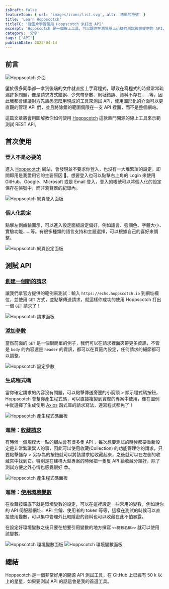 ```yaml
---
isDraft: false
featureIcon: { url: 'images/icons/list.svg', alt: '清單的符號' }
title: 'Learn Hoppscotch'
titleTC: '從圖片學習使用 Hoppscotch 來打出 API'
excerpt: 'Hoppscotch 是一個線上工具，可以讓你在瀏覽器上迅捷的測試後端提供的 API，相比於過於臃腫的 Postman，這款清新好用的開源工具已經是我的愛用工具之一。'
category: '分享'
tags: ['API']
publishDate: 2023-04-14
---
```


## 前言

![Hoppscotch 介面](./ui.webp)

鑒於很多同學都一拿到後端的文件就直接上手寫程式，導致在寫程式的時候常常疏漏許多問題，像是請求方式錯誤、少夾帶參數、網址錯誤、資料不存在……等，因此我都會建議對方先熟悉怎麼用現成的工具來測試 API，使用圖形化的介面可以更直觀的管理 API 們，並且將除錯的範圍侷限在一支 API 裡面，而不是整個網站。

這篇文章將會用圖解教你如何使用 [Hoppscotch](https://github.com/hoppscotch/hoppscotch) 這款熱門開源的線上工具來示範測試 REST API。

## 首次使用

### 登入不是必要的

進入 [Hoppscotch](https://hoppscotch.io/) 網站，會發現並不要求你登入，也沒有一大堆繁瑣的設定，即開即用是我愛用它的主要原因 🤗。想要登入也可以點擊右上角的 Login 來使用 GitHub、Google、Microsoft 或是 Email 登入，登入的帳號可以將個人化的設定保存在帳號中，而非瀏覽器的紀錄內。

![Hoppscotch 網頁登入面板](./login.webp '選擇你愛用的方式登入')

### 個人化設定

點擊左側齒輪圖示，可以進入設定面板設定偏好，例如語言、強調色、字體大小、實驗功能……等。有很多種類的語言支持和主題選擇，可以根據自己的喜好來調整。

![Hoppscotch 網頁設定面板](./setting.webp '調整你的偏好')

## 測試 API

### [創建一個新的請求](https://docs.hoppscotch.io/documentation/getting-started/rest/creating-a-request)

讓我們拿官方提供的範例來測試：輸入 `https://echo.hoppscotch.io` 到網址欄位，並使用 `GET` 方式，並點擊傳送請求，就這樣你成功的使用 Hoppscotch 打出一個 `GET` 請求了！

![Hoppscotch 請求面板](./get.webp '你的第一支 GET 請求成功！')

### [添加參數](https://docs.hoppscotch.io/documentation/getting-started/rest/using-parameters)

當然前面的 `GET` 是一個很簡單的例子，我們可以在請求裡面夾帶更多資訊，不管是 `body` 的內容還是 `header` 的資訊，都可以在頁籤內設定，任何請求的細節都可以調整。

![Hoppscotch 設定參數](./parameter.webp '設定參數')

### 生成程式碼

當你確定請求的內容沒有問題，可以點擊傳送旁邊的小箭頭 > 顯示程式碼按鈕，Hoppscotch 會幫你產生程式碼，可以直接複製到實際的專案中使用，像在圖例中就選擇了生成使用 [Axios](https://axios-http.com/) 函式庫的請求寫法，連寫程式都免了！

![Hoppscotch 產生程式碼面板](./axios.webp '產生 Axios 請求寫法的程式碼')

### 進階：[收藏請求](https://docs.hoppscotch.io/documentation/getting-started/rest/organizing-your-requests)

有時候一個規模大一點的網站會有很多隻 API ，每次想要測試的時候都要重新設定是非常繁瑣累人的事，因此可以使用收藏(Collection) 的功能管理你的請求，只要點擊儲存 > 另存為的按鈕就可以將該請求給收藏起來，之後就可以在左側的收藏夾中找到它。特別是在建構大型專案的時候把一隻隻 API 給收藏分類好，除了測試方便之外心情也感覺很好 😎。

![Hoppscotch 產生程式碼面板](./collection.webp '產生 Axios 請求寫法的程式碼')

### 進階：[使用環境變數](https://docs.hoppscotch.io/documentation/getting-started/rest/environment-variables)

在收藏按鈕底下就是環境變數的設定，可以在這裡設定一些常用的變數，例如說你的 API 伺服器網址、API 金鑰、使用者的 token 等等，這樣在測試的時候可以直接使用變數，可以集中管理外比較隱密的資料也可以收藏在此不怕暴露。

在設定好環境變數之後只要在想要引用變數的地方撰寫 `<<變數名稱>>` 就可以使用該變數。

![Hoppscotch 環境變數面板](./env.webp '新增環境變數')
![Hoppscotch 環境變數面板](./env-2.webp '輸入環境變數，並且在請求中使用')

## 總結

Hoppscotch 是一個非常好用的開源 API 測試工具，在 GitHub 上已經有 50 k 以上的星星，如果要測試 API 的話這會是我的首選工具。
